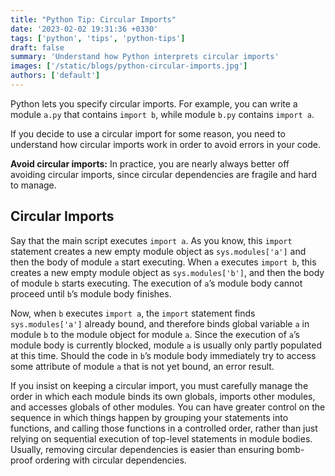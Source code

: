 ```yaml
---
title: "Python Tip: Circular Imports"
date: '2023-02-02 19:31:36 +0330'
tags: ['python', 'tips', 'python-tips']
draft: false
summary: 'Understand how Python interprets circular imports'
images: ['/static/blogs/python-circular-imports.jpg']
authors: ['default']
---
```


Python lets you specify circular imports. For example, you can write a module `a.py` that contains `import b`, while module `b.py` contains `import a`.

If you decide to use a circular import for some reason, you need to understand how circular imports work in order to avoid errors in your code.

**Avoid circular imports:** In practice, you are nearly always better off avoiding circular imports, since circular dependencies are fragile and hard to manage.

## Circular Imports

Say that the main script executes `import a`. As you know, this `import` statement creates a new empty module object as `sys.modules['a']` and then the body of module `a` start executing. When `a` executes `import b`, this creates a new empty module object as `sys.modules['b']`, and then the body of module `b` starts executing. The execution of `a`’s module body cannot proceed until `b`’s module body finishes.

Now, when `b` executes `import a`, the `import` statement finds `sys.modules['a']` already bound, and therefore binds global variable `a` in module `b` to the module object for module `a`. Since the execution of `a`’s module body is currently blocked, module `a` is usually only partly populated at this time. Should the code in `b`’s module body immediately try to access some attribute of module `a` that is not yet bound, an error result.

If you insist on keeping a circular import, you must carefully manage the order in which each module binds its own globals, imports other modules, and accesses globals of other modules. You can have greater control on the sequence in which things happen by grouping your statements into functions, and calling those functions in a controlled order, rather than just relying on sequential execution of top-level statements in module bodies. Usually, removing circular dependencies is easier than ensuring bomb-proof ordering with circular dependencies.

